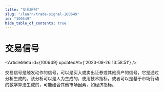 ```yaml
---
title: "交易信号"
slug: "/learn/trade-signal-100649"
id: "100649"
hide_table_of_contents: true
---
```



# 交易信号

<ArticleMeta id={100649} updatedAt={'2023-09-26 13:58:51'} />
<div className='border-solid border-b border-t-0 my-4 border-[var(--ifm-color-gray-300)]' />

交易信号是触发动作的信号，可以是买入或卖出证券或其他资产的信号，它是通过分析生成的。该分析可以是人为生成的，使用技术指标，或者可以是基于市场行动的数学算法生成的，可能结合其他市场因素，如经济指标。
